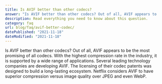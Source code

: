 ```yaml
---
title: Is AVIF better than other codecs?
answer: "Is AVIF better than other codecs? Out of all, AVIF appears to be the most promising of all codecs. With the highest compression rate in the industry, it is supported by a wide range of applications. Several leading technology companies are developing AVIF. The licensing of their codec patents was designed to build a long-lasting ecosystem. Netflix considers AVIF to have superior compression versus image quality over JPEG and even WebP."
description: Read everything you need to know about this question.
category: faq
url: blog/faq/avif-better-codec/
datePublished: "2021-11-18"
dateModified: "2021-11-18"
---
```


Is AVIF better than other codecs? Out of all, AVIF appears to be the most promising of all codecs. With the highest compression rate in the industry, it is supported by a wide range of applications. Several leading technology companies are developing AVIF. The licensing of their codec patents was designed to build a long-lasting ecosystem. Netflix considers AVIF to have superior compression versus image quality over JPEG and even WebP.
